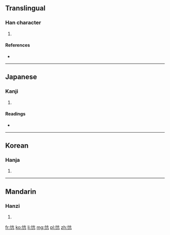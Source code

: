 ==Translingual==

===Han character===
{{Han char|rn=61|rad=心|as=04|sn=7|four=|canj=心卜竹弓 (PYHN)}}

# {{defn|Han|sort=心04}}

====References====
* {{Han ref|kx=0378.320|dkj=10403|dj=0707.030|hdz=42278.060|uh=5FFC|ud=24572}}

----

==Japanese==

===Kanji===
{{ja-kanji|grade=|rs=心04}}

# {{defn|lang=ja|sort=心04}}

====Readings====
* {{ja-readings|on=[[こう]] (kō), [[ほう]] (hō), [[ひょう]] (hyō)|kun=[[なげく]] (nageku), [[あなどる]] (anadoru)}}

----

==Korean==

===Hanja===
{{ko-hanja|hangeul=강|eumhun=|rv=gang|mr=kang|y=kang}}

# {{defn|lang=ko|sort=心04}}

----

==Mandarin==

===Hanzi===
{{cmn-hanzi|pin=[[kāng]] ([[kang1]])|wg=k'ang<sup>1</sup>}}

# {{defn|lang=cmn|sort=心04}}

[[fr:忼]]
[[ko:忼]]
[[li:忼]]
[[mg:忼]]
[[pl:忼]]
[[zh:忼]]